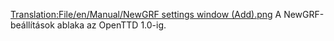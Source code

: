 [[Translation:File/en/Manual/NewGRF settings window (Add).png]]
A NewGRF-beállítások ablaka az OpenTTD 1.0-ig.